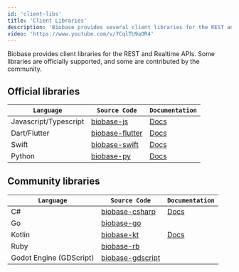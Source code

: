 ```yaml
---
id: 'client-libs'
title: 'Client Libraries'
description: 'Biobase provides several client libraries for the REST and Realtime APIs.'
video: 'https://www.youtube.com/v/7CqlTU9aOR4'
---
```


Biobase provides client libraries for the REST and Realtime APIs. Some libraries are officially supported, and some are contributed by the community.

## Official libraries

| `Language`            | `Source Code`                                                                                        | `Documentation`                                                     |
| --------------------- | ---------------------------------------------------------------------------------------------------- | ------------------------------------------------------------------- |
| Javascript/Typescript | [biobase-js](https://github.com/biobase-ai/biobase-js)                                               | [Docs](https://biobase.studio/docs/reference/javascript/introduction) |
| Dart/Flutter          | [biobase-flutter](https://github.com/biobase-ai/biobase-flutter/tree/main/packages/biobase_flutter) | [Docs](https://biobase.studio/docs/reference/dart/introduction)       |
| Swift                 | [biobase-swift](https://github.com/biobase-ai/biobase-swift)                                         | [Docs](https://biobase.studio/docs/reference/swift/introduction)      |
| Python                | [biobase-py](https://github.com/biobase-ai/biobase-py)                                               | [Docs](https://biobase.studio/docs/reference/python/initializing)     |

## Community libraries

| `Language`              | `Source Code`                                                                    | `Documentation`                                                 |
| ----------------------- | -------------------------------------------------------------------------------- | --------------------------------------------------------------- |
| C#                      | [biobase-csharp](https://github.com/biobase-ai-community/biobase-csharp)         | [Docs](https://biobase.studio/docs/reference/csharp/introduction) |
| Go                      | [biobase-go](https://github.com/biobase-ai-community/biobase-go)                 |                                                                 |
| Kotlin                  | [biobase-kt](https://github.com/biobase-ai-community/biobase-kt)                 | [Docs](https://biobase.studio/docs/reference/kotlin/introduction) |
| Ruby                    | [biobase-rb](https://github.com/biobase-ai-community/biobase-rb)                 |                                                                 |
| Godot Engine (GDScript) | [biobase-gdscript](https://github.com/biobase-ai-community/godot-engine.biobase) |                                                                 |
